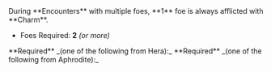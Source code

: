 
<Box>
During **Encounters** with multiple foes, **1** foe is always afflicted with **Charm**.

- Foes Required: **2** _(or more)_

</Box>

<Callout>
  **Required** _(one of the following from Hera):_
  <BoonGrid
    boons={[
      DbBoons.Hera.swornStrike,
      DbBoons.Hera.swornFlourish,
      DbBoons.Hera.engagementRing,
      DbBoons.Hera.nexusSprint,
      DbBoons.Hera.nastyComeback,
    ]}
  />
</Callout>

<Callout>
  **Required** _(one of the following from Aphrodite):_
  <BoonGrid
    boons={[
      DbBoons.Aphrodite.raptureRing,
      DbBoons.Aphrodite.passionRush,
      DbBoons.Aphrodite.glamourGain,
    ]}
  />
</Callout>
